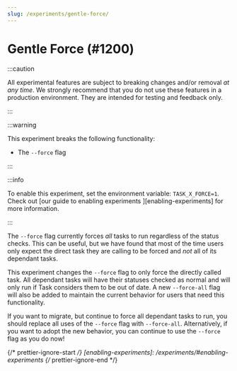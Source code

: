 ```yaml
---
slug: /experiments/gentle-force/
---
```


# Gentle Force (#1200)

:::caution

All experimental features are subject to breaking changes and/or removal _at any
time_. We strongly recommend that you do not use these features in a production
environment. They are intended for testing and feedback only.

:::

:::warning

This experiment breaks the following functionality:

- The `--force` flag

:::

:::info

To enable this experiment, set the environment variable: `TASK_X_FORCE=1`. Check
out [our guide to enabling experiments ][enabling-experiments] for more
information.

:::

The `--force` flag currently forces _all_ tasks to run regardless of the status
checks. This can be useful, but we have found that most of the time users only
expect the direct task they are calling to be forced and _not_ all of its
dependant tasks.

This experiment changes the `--force` flag to only force the directly called
task. All dependant tasks will have their statuses checked as normal and will
only run if Task considers them to be out of date. A new `--force-all` flag will
also be added to maintain the current behavior for users that need this
functionality.

If you want to migrate, but continue to force all dependant tasks to run, you
should replace all uses of the `--force` flag with `--force-all`. Alternatively,
if you want to adopt the new behavior, you can continue to use the `--force`
flag as you do now!

{/* prettier-ignore-start */}
[enabling-experiments]: /experiments/#enabling-experiments
{/* prettier-ignore-end */}
